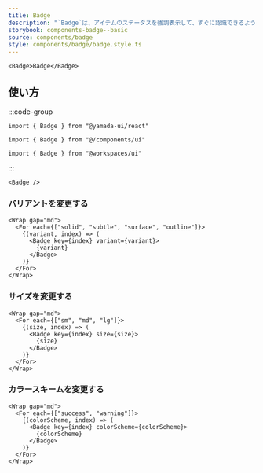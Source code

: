 ```yaml
---
title: Badge
description: "`Badge`は、アイテムのステータスを強調表示して、すぐに認識できるようにするコンポーネントです。"
storybook: components-badge--basic
source: components/badge
style: components/badge/badge.style.ts
---
```


```tsx preview
<Badge>Badge</Badge>
```

## 使い方

:::code-group

```tsx [package]
import { Badge } from "@yamada-ui/react"
```

```tsx [alias]
import { Badge } from "@/components/ui"
```

```tsx [monorepo]
import { Badge } from "@workspaces/ui"
```

:::

```tsx
<Badge />
```

### バリアントを変更する

```tsx preview
<Wrap gap="md">
  <For each={["solid", "subtle", "surface", "outline"]}>
    {(variant, index) => (
      <Badge key={index} variant={variant}>
        {variant}
      </Badge>
    )}
  </For>
</Wrap>
```

### サイズを変更する

```tsx preview
<Wrap gap="md">
  <For each={["sm", "md", "lg"]}>
    {(size, index) => (
      <Badge key={index} size={size}>
        {size}
      </Badge>
    )}
  </For>
</Wrap>
```

### カラースキームを変更する

```tsx preview
<Wrap gap="md">
  <For each={["success", "warning"]}>
    {(colorScheme, index) => (
      <Badge key={index} colorScheme={colorScheme}>
        {colorScheme}
      </Badge>
    )}
  </For>
</Wrap>
```
